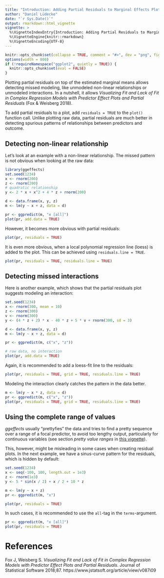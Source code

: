---
title: "Introduction: Adding Partial Residuals to Marginal Effects Plots"
author: "Daniel Lüdecke"
date: "`r Sys.Date()`"
output: rmarkdown::html_vignette
vignette: >
  %\VignetteIndexEntry{Introduction: Adding Partial Residuals to Marginal Effects Plots}
  %\VignetteEngine{knitr::rmarkdown}
  %\VignetteEncoding{UTF-8}
---

```{r set-options, echo = FALSE}
knitr::opts_chunk$set(collapse = TRUE, comment = "#>", dev = "png", fig.width = 7, fig.height = 4, message = FALSE, warning = FALSE)
options(width = 800)
if (!requireNamespace("ggplot2", quietly = TRUE)) {
  knitr::opts_chunk$set(eval = FALSE)
}
```

Plotting partial residuals on top of the estimated marginal means allows detecting missed modeling, like unmodeled non-linear relationships or unmodeled interactions. In a nutshell, it allows _Visualizing Fit and Lack of Fit in Complex Regression Models with Predictor Effect Plots and Partial Residuals_ (Fox & Weisberg 2018).

To add partial residuals to a plot, add `residuals = TRUE` to the `plot()` function call. Unlike plotting raw data, partial residuals are much better in detecting spurious patterns of relationships between predictors and outcome. 

## Detecting non-linear relationship

Let's look at an example with a non-linear relationship. The missed pattern is not obvious when looking at the raw data:

```{r}
library(ggeffects)
set.seed(1234)
x <- rnorm(200)
z <- rnorm(200)
# quadratic relationship
y <- 2 * x + x^2 + 4 * z + rnorm(200)

d <- data.frame(x, y, z)
m <- lm(y ~ x + z, data = d)

pr <- ggpredict(m, "x [all]")
plot(pr, add.data = TRUE)
```

However, it becomes more obvious with partial residuals:

```{r}
plot(pr, residuals = TRUE)
```

It is even more obvious, when a local polynomial regression line (loess) is added to the plot. This can be achieved using `residuals.line = TRUE`.

```{r}
plot(pr, residuals = TRUE, residuals.line = TRUE)
```

## Detecting missed interactions

Here is another example, which shows that the partial residuals plot suggests modeling an interaction:

```{r}
set.seed(1234)
x <- rnorm(300, mean = 10)
z <- rnorm(300)
v <- rnorm(300)
y <- (4 * z + 2) * x - 40 * z + 5 * v + rnorm(300, sd = 3)

d <- data.frame(x, y, z)
m <- lm(y ~ x + z, data = d)

pr <- ggpredict(m, c("x", "z"))

# raw data, no interaction
plot(pr, add.data = TRUE)
```

Again, it is recommended to add a loess-fit line to the residuals:

```{r}
plot(pr, residuals = TRUE, grid = TRUE, residuals.line = TRUE)
```

Modeling the interaction clearly catches the pattern in the data better.

```{r}
m <- lm(y ~ x * z, data = d)
pr <- ggpredict(m, c("x", "z"))
plot(pr, residuals = TRUE, grid = TRUE, residuals.line = TRUE)
```

## Using the complete range of values

_ggeffects_ usually "prettyfies" the data and tries to find a pretty sequence over a range of a focal predictor, to avoid too lengthy output, particularly for continuous variables (see section _pretty value ranges_ in [this vignette](introduction_effectsatvalues.html)).

This, however, might be misleading in some cases when creating residual plots. In the next example, we have a sinus-curve pattern for the residuals, which is hidden by default:

```{r}
set.seed(1234)
x <- seq(-100, 100, length.out = 1e3)
z <- rnorm(1e3)
y <- 5 * sin(x / 2) + x / 2 + 10 * z

m <- lm(y ~ x + z)
pr <- ggpredict(m, "x")

plot(pr, residuals = TRUE)
```

In such cases, it is recommended to use the `all`-tag in the `terms`-argument.

```{r}
pr <- ggpredict(m, "x [all]")
plot(pr, residuals = TRUE)
```

# References

Fox J, Weisberg S. _Visualizing Fit and Lack of Fit in Complex Regression Models with Predictor Effect Plots and Partial Residuals_. Journal of Statistical Software 2018;87. https://www.jstatsoft.org/article/view/v087i09
